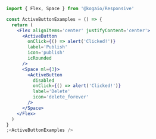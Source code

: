 ```jsx
import { Flex, Space } from '@kogaio/Responsive'

const ActiveButtonExamples = () => {
  return (
    <Flex alignItems='center' justifyContent='center'>
      <ActiveButton
        onClick={() => alert('Clicked!')}
        label='Publish'
        icon='publish'
        icRounded
      />
      <Space ml={3}>
        <ActiveButton
          disabled
          onClick={() => alert('Clicked!')}
          label='Delete'
          icon='delete_forever'
        />
      </Space>
    </Flex>
  )
}
;<ActiveButtonExamples />
```
